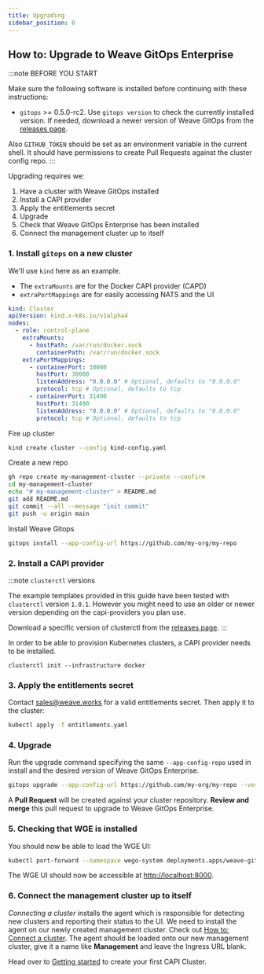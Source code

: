```yaml
---
title: Upgrading
sidebar_position: 0
---
```



## How to: Upgrade to Weave GitOps Enterprise

:::note BEFORE YOU START

Make sure the following software is installed before continuing with these instructions:

- `gitops` >= 0.5.0-rc2. Use `gitops version` to check the currently installed version. If needed, download a newer version of Weave GitOps from the [releases page](https://github.com/weaveworks/weave-gitops/releases).

Also `GITHUB_TOKEN` should be set as an environment variable in the current shell. It should have permissions to create Pull Requests against the cluster config repo.
:::

Upgrading requires we:

1. Have a cluster with Weave GitOps installed
2. Install a CAPI provider
3. Apply the entitlements secret
4. Upgrade
5. Check that Weave GitOps Enterprise has been installed
6. Connect the management cluster up to itself

### 1. Install `gitops` on a new cluster

We'll use `kind` here as an example.

- The `extraMounts` are for the Docker CAPI provider (CAPD)
- `extraPortMappings` are for easily accessing NATS and the UI

```yaml title="kind-config.yaml"
kind: Cluster
apiVersion: kind.x-k8s.io/v1alpha4
nodes:
  - role: control-plane
    extraMounts:
      - hostPath: /var/run/docker.sock
        containerPath: /var/run/docker.sock
    extraPortMappings:
      - containerPort: 30080
        hostPort: 30080
        listenAddress: "0.0.0.0" # Optional, defaults to "0.0.0.0"
        protocol: tcp # Optional, defaults to tcp
      - containerPort: 31490
        hostPort: 31490
        listenAddress: "0.0.0.0" # Optional, defaults to "0.0.0.0"
        protocol: tcp # Optional, defaults to tcp
```

Fire up cluster

```bash
kind create cluster --config kind-config.yaml
```

Create a new repo

```bash
gh repo create my-management-cluster --private --confirm
cd my-management-cluster
echo "# my-management-cluster" > README.md
git add README.md
git commit --all --message "init commit"
git push -u origin main
```

Install Weave Gitops

```bash
gitops install --app-config-url https://github.com/my-org/my-repo
```

### 2. Install a CAPI provider

:::note `clusterctl` versions

The example templates provided in this guide have been tested with `clusterctl` version `1.0.1`. However you might need to use an older or newer version depending on the capi-providers you plan use.

Download a specific version of clusterctl from the [releases page](https://github.com/kubernetes-sigs/cluster-api/releases).
:::

In order to be able to provision Kubernetes clusters, a CAPI provider needs to be installed.

```
clusterctl init --infrastructure docker
```

### 3. Apply the entitlements secret

Contact sales@weave.works for a valid entitlements secret. Then apply it to the cluster:

```bash
kubectl apply -f entitlements.yaml
```

### 4. Upgrade

Run the upgrade command specifying the same `--app-config-repo` used in install and the desired version of Weave GitOps Enterprise.

```bash
gitops upgrade --app-config-url https://github.com/my-org/my-repo --version 0.0.16
```

A **Pull Request** will be created against your cluster repository. **Review and merge** this pull request to upgrade to Weave GitOps Enterprise.

### 5. Checking that WGE is installed

You should now be able to load the WGE UI:

```bash
kubectl port-forward --namespace wego-system deployments.apps/weave-gitops-enterprise-nginx-ingress-controller 8000:80
```

The WGE UI should now be accessible at [http://localhost:8000](http://localhost:8000).

### 6. Connect the management cluster up to itself

_Connecting a cluster_ installs the agent which is responsible for detecting new clusters and reporting their status to the UI. We need to install the agent on our newly created management cluster. Check out [How to: Connect a cluster](../cluster-management/managing-existing-clusters.mdx#how-to-connect-a-cluster). The agent should be loaded onto our new management cluster, give it a name like **Management** and leave the Ingress URL blank.

Head over to [Getting started](../cluster-management/getting-started.mdx) to create your first CAPI Cluster.
